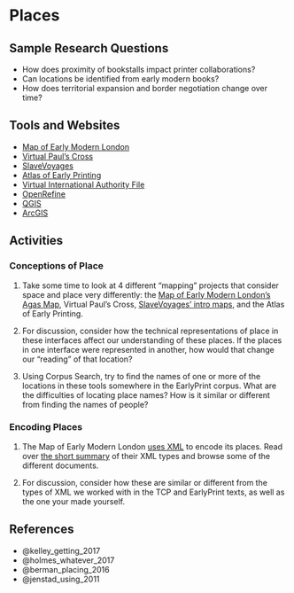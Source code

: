 # Places

## Sample Research Questions

- How does proximity of bookstalls impact printer collaborations?
- Can locations be identified from early modern books?
- How does territorial expansion and border negotiation change over time?

## Tools and Websites

- [Map of Early Modern London](https://mapoflondon.uvic.ca/)
- [Virtual Paul's Cross](https://vpcross.chass.ncsu.edu/)
- [SlaveVoyages](https://www.slavevoyages.org/)
- [Atlas of Early Printing](https://atlas.lib.uiowa.edu/)
- [Virtual International Authority File](https://viaf.org/en)
- [OpenRefine](https://viaf.org/en)
- [QGIS](https://qgis.org/)
- [ArcGIS](https://www.arcgis.com/index.html)

## Activities

### Conceptions of Place

1. Take some time to look at 4 different "mapping" projects that consider space and place very differently: the [Map of Early Modern London's Agas Map](https://mapoflondon.uvic.ca/agas.htm), Virtual Paul's Cross, [SlaveVoyages' intro maps](https://www.slavevoyages.org/blog/tag/intro-maps), and the Atlas of Early Printing.

2. For discussion, consider how the technical representations of place in these interfaces affect our understanding of these places. If the places in one interface were represented in another, how would that change our "reading" of that location?

3. Using Corpus Search, try to find the names of one or more of the locations in these tools somewhere in the EarlyPrint corpus. What are the difficulties of locating place names? How is it similar or different from finding the names of people?

### Encoding Places

1. The Map of Early Modern London [uses XML](https://mapoflondon.uvic.ca/xml_outputs.htm) to encode its places. Read over [the short summary](https://mapoflondon.uvic.ca/xml_outputs.htm) of their XML types and browse some of the different documents.

2. For discussion, consider how these are similar or different from the types of XML we worked with in the TCP and EarlyPrint texts, as well as the one your made yourself.

## References

- @kelley_getting_2017
- @holmes_whatever_2017
- @berman_placing_2016
- @jenstad_using_2011
